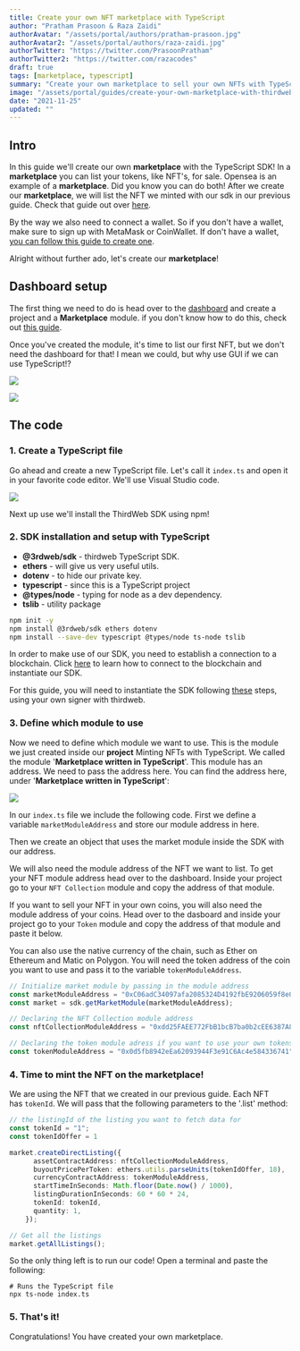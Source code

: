 ```yaml
---
title: Create your own NFT marketplace with TypeScript
author: "Pratham Prasoon & Raza Zaidi"
authorAvatar: "/assets/portal/authors/pratham-prasoon.jpg"
authorAvatar2: "/assets/portal/authors/raza-zaidi.jpg"
authorTwitter: "https://twitter.com/PrasoonPratham"
authorTwitter2: "https://twitter.com/razacodes"
draft: true
tags: [marketplace, typescript]
summary: "Create your own marketplace to sell your own NFTs with TypeScript"
image: "/assets/portal/guides/create-your-own-marketplace-with-thirdweb-typescript-sdk/thumbnail.png"
date: "2021-11-25"
updated: ""
---
```


## Intro

In this guide we'll create our own **marketplace** with the TypeScript SDK! In a **marketplace** you can list your tokens, like NFT's, for sale. Opensea is an example of a **marketplace**. Did you know you can do both! After we create our **marketplace**, we will list the NFT we minted with our sdk in our previous guide. Check that guide out over [here](/guides/mint-nft-collection-using-typescript-sdk).

By the way we also need to connect a wallet. So if you don't have a wallet, make sure to sign up with MetaMask or CoinWallet. If don't have a wallet, [you can follow this guide to create one](/guides/create-a-metamask-wallet).

Alright without further ado, let's create our **marketplace**!

## Dashboard setup

The first thing we need to do is head over to the [dashboard](https://thirdweb.com/dashboard) and create a project and a **Marketplace** module. if you don't know how to do this, check out [this guide](/learn/introduction).

Once you've created the module, it's time to list our first NFT, but we don't need the dashboard for that! I mean we could, but why use GUI if we can use TypeScript!?

![](/assets/portal/guides/create-your-own-marketplace-with-thirdweb-typescript-sdk/17-marketplace.png)

![](/assets/portal/guides/create-your-own-marketplace-with-thirdweb-typescript-sdk/18-roles.png)

## The code

### 1. Create a TypeScript file

Go ahead and create a new TypeScript file. Let's call it `index.ts` and open it in your favorite code editor. We'll use Visual Studio code.

![](/assets/portal/guides/create-your-own-marketplace-with-thirdweb-typescript-sdk/19-jsfile.png)

Next up use we'll install the ThirdWeb SDK using npm!

### 2. SDK installation and setup with TypeScript

- **@3rdweb/sdk** - thirdweb TypeScript SDK.
- **ethers** - will give us very useful utils.
- **dotenv** - to hide our private key.
- **typescript** - since this is a TypeScript project
- **@types/node** - typing for node as a dev dependency.
- **tslib** - utility package

```bash
npm init -y
npm install @3rdweb/sdk ethers dotenv
npm install --save-dev typescript @types/node ts-node tslib
```

In order to make use of our SDK, you need to establish a connection to a blockchain.
Click [here](/learn/connect-to-blockchain) to learn how to connect to the blockchain and instantiate our SDK.

For this guide, you will need to instantiate the SDK following [these](/learn/connect-to-blockchain#using-your-own-signer-with-thirdweb) steps, using your own signer with thirdweb.

### 3. Define which module to use

Now we need to define which module we want to use. This is the module we just created inside our **project** Minting NFTs with TypeScript. We called the module '**Marketplace written in TypeScript**'. This module has an address. We need to pass the address here. You can find the address here, under '**Marketplace written in TypeScript**':

![](/assets/portal/guides/create-your-own-marketplace-with-thirdweb-typescript-sdk/20-module.png)

In our `index.ts` file we include the following code. First we define a variable `marketModuleAddress` and store our module address in here.

Then we create an object that uses the market module inside the SDK with our address.

We will also need the module address of the NFT we want to list. To get your NFT module address head over to the dashboard. Inside your project go to your `NFT Collection` module and copy the address of that module.

If you want to sell your NFT in your own coins, you will also need the module address of your coins. Head over to the dasboard and inside your project go to your `Token` module and copy the address of that module and paste it below.

You can also use the native currency of the chain, such as Ether on Ethereum and Matic on Polygon.
You will need the token address of the coin you want to use and pass it to the variable `tokenModuleAddress`.

```tsx:index.ts
// Initialize market module by passing in the module address
const marketModuleAddress = "0xC06adC34097afa2085324D4192fbE9206059f8e0"
const market = sdk.getMarketModule(marketModuleAddress);

// Declaring the NFT Collection module address
const nftCollectionModuleAddress = "0xdd25FAEE772FbB1bcB7ba0b2cEE6387A8F82f032"

// Declaring the token module adress if you want to use your own tokens
const tokenModuleAddress = "0x0d5fb8942eEa62093944F3e91C6Ac4e584336741";

```

### 4. Time to mint the NFT on the marketplace!

We are using the NFT that we created in our previous guide. Each NFT has `tokenId`. We will pass that the following parameters to the '.list' method:

```tsx:index.ts
// the listingId of the listing you want to fetch data for
const tokenId = "1";
const tokenIdOffer = 1

market.createDirectListing({
      assetContractAddress: nftCollectionModuleAddress,
      buyoutPricePerToken: ethers.utils.parseUnits(tokenIdOffer, 18),
      currencyContractAddress: tokenModuleAddress,
      startTimeInSeconds: Math.floor(Date.now() / 1000),
      listingDurationInSeconds: 60 * 60 * 24,
      tokenId: tokenId,
      quantity: 1,
    });

// Get all the listings
market.getAllListings();
```

So the only thing left is to run our code! Open a terminal and paste the following:

```bash:virtual-env
# Runs the TypeScript file
npx ts-node index.ts

```

### 5. That's it!

Congratulations! You have created your own marketplace.
